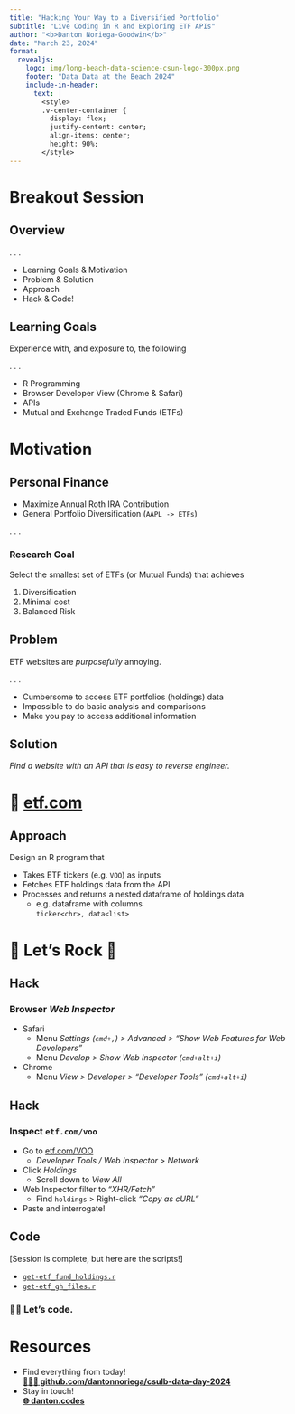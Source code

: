 ```yaml
---
title: "Hacking Your Way to a Diversified Portfolio"
subtitle: "Live Coding in R and Exploring ETF APIs"
author: "<b>Danton Noriega-Goodwin</b>"
date: "March 23, 2024"
format: 
  revealjs:
    logo: img/long-beach-data-science-csun-logo-300px.png
    footer: "Data Data at the Beach 2024"
    include-in-header: 
      text: |
        <style>
        .v-center-container {
          display: flex;
          justify-content: center;
          align-items: center;
          height: 90%;
        </style>
---
```


# Breakout Session

## Overview

. . .


- Learning Goals & Motivation
- Problem & Solution
- Approach
- Hack & Code!

## Learning Goals

Experience with, and exposure to, the following

. . .

- R Programming
- Browser Developer View (Chrome & Safari)
- APIs
- Mutual and Exchange Traded Funds (ETFs)

# Motivation

## Personal Finance

- Maximize Annual Roth IRA Contribution
- General Portfolio Diversification (`AAPL -> ETFs`)

. . .

### Research Goal

Select the smallest set of ETFs (or Mutual Funds) that achieves

1. Diversification
2. Minimal cost
3. Balanced Risk

## Problem

ETF websites are *purposefully* annoying.

. . .

- Cumbersome to access ETF portfolios (holdings) data
- Impossible to do basic analysis and comparisons
- Make you pay to access additional information

## Solution {.center}

*Find a website with an API that is easy to reverse engineer.*

# 👀 [etf.com](https://www.etf.com)

## Approach

Design an R program that

* Takes ETF tickers (e.g. `VOO`) as inputs
* Fetches ETF holdings data from the API
* Processes and returns a nested dataframe of holdings data
  * e.g. dataframe with columns  
    `ticker<chr>, data<list>`

# 🤘 Let's Rock 🎸 {.center}

## Hack

### Browser *Web Inspector*

- Safari
  - Menu *Settings (`cmd+,`) > Advanced > "Show Web Features for Web Developers"*
  - Menu *Develop > Show Web Inspector (`cmd+alt+i`)*
- Chrome
  - Menu *View > Developer > "Developer Tools" (`cmd+alt+i`)*

## Hack

### Inspect `etf.com/voo`

- Go to [etf.com/VOO](https://www.etf.com/VOO)
  - *Developer Tools / Web Inspector* > *Network*
- Click *Holdings*
  - Scroll down to *View All*
- Web Inspector filter to *"XHR/Fetch"*
  - Find `holdings` > Right-click *"Copy as cURL"*
- Paste and interrogate!

## Code

[Session is complete, but here are the scripts!]

- [`get-etf_fund_holdings.r`](https://github.com/dantonnoriega/csulb-data-day-2024/blob/main/R/get-etf_fund_holdings.r)
- [`get-etf_gh_files.r`](https://github.com/dantonnoriega/csulb-data-day-2024/blob/main/R/get-etf_gh_files.r)
 
### 🧑‍💻 Let's code.

# Resources

* Find everything from today!  
  [**👩🏽‍💻 github.com/dantonnoriega/csulb-data-day-2024**](https://github.com/dantonnoriega/csulb-data-day-2024)
* Stay in touch!  
  [**🌐 danton.codes**](http://danton.codes)